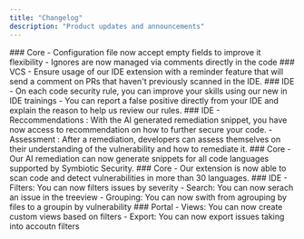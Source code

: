```yaml
---
title: "Changelog"
description: "Product updates and announcements"
---
```


<Update label= "July 29th, 2025">
    ### Core
        - Configuration file now accept empty fields to improve it flexibility
        - Ignores are now managed via comments directly in the code
    ### VCS
        - Ensure usage of our IDE extension with a reminder feature that will send a comment on PRs that haven't previously scanned in the IDE.
    ### IDE
        - On each code security rule, you can improve your skills using our new in IDE trainings
        - You can report a false positive directly from your IDE and explain the reason to help us review our rules.
</Update>

<Update label= "July 19th, 2025" >
    ### IDE
        - Reccommendations : With the AI generated remediation snippet, you have now access to recommendation on how to further secure your code.
        - Assessment : After a remediation, developers can assess themselves on their understanding of the vulnerability and how to remediate it. 
</Update>

<Update label= "July 9th, 2025" >
    ### Core
        - Our AI remediation can now generate snippets for all code languages supported by Symbiotic Security.
</Update>

<Update label= "May 23rd, 2025" >
    ### Core
        - Our extension is now able to scan code and detect vulnerabilities in more than 30 languages.
    ### IDE
        - Filters: You can now filters issues by severity
        - Search: You can now serach an issue in the treeview
        - Grouping: You can now swith from agrouping by files to a groupin by vulnerability
</Update>

<Update label= "May 16th, 2025" >
    ### Portal
        - Views: You can now create custom views based on filters
        - Export: You can now export issues taking into accoutn filters
</Update>
    
    


